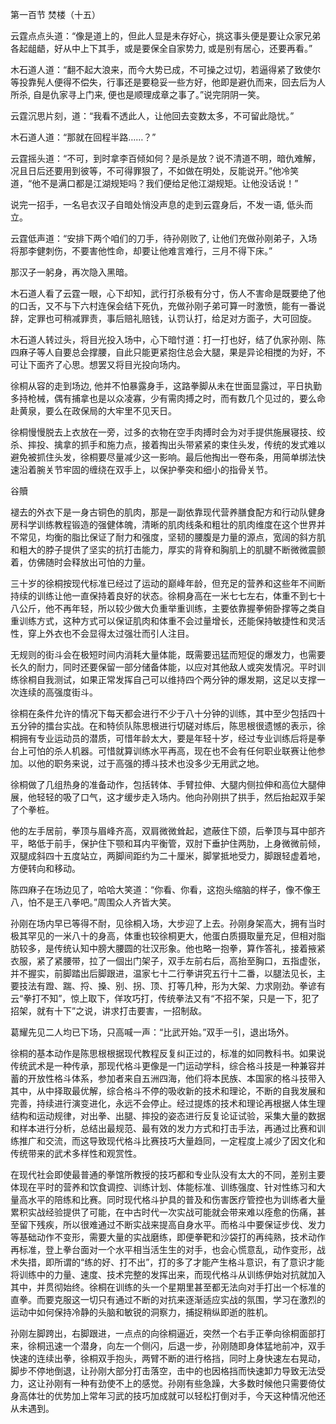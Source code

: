 

第一百节 焚楼（十五）

云霆点点头道：“像是道上的，但此人显是未存好心，挑这事头便是要让众家兄弟各起龃龉，好从中上下其手，或是要保全自家势力, 或是别有居心，还要再看。”

木石道人道：“翻不起大浪来，而今大势已成，不可操之过切，若逼得紧了致使尔等投靠髡人便得不偿失，行事还是要稳妥一些方好，他即是避仇而来，回去后为人所杀, 自是仇家寻上门来, 便也是顺理成章之事了。”说完阴阴一笑。

云霆沉思片刻，道：“我看不透此人，让他回去变数太多，不可留此隐忧。”

木石道人道：“那就在回程半路……？”

云霆摇头道：“不可，到时拿李百倾如何？是杀是放？说不清道不明，暗仇难解，况且日后还要用到彼等，不可得罪狠了，不如做在明处，反能说开。”他冷笑道，“他不是满口都是江湖规矩吗？我们便给足他江湖规矩。让他没话说！”

说完一招手，一名皂衣汉子自暗处悄没声息的走到云霆身后，不发一语, 低头而立。

云霆低声道：“安排下两个咱们的刀手，待孙刚败了, 让他们充做孙刚弟子，入场将那李健刺伤，不要害他性命，却要让他难言难行，三月不得下床。”

那汉子一躬身，再次隐入黑暗。

木石道人看了云霆一眼，心下却知，武行打杀极有分寸，伤人不害命是既要绝了他的口舌，又不与下六村连保会结下死仇，充做孙刚子弟可算一时激愤，能有一番说辞，定罪也可稍减罪责，事后赔礼赔钱，认罚认打，给足对方面子，大可回旋。

木石道人转过头，将目光投入场中，心下暗忖道：打一打也好，结了仇家孙刚、陈四麻子等人自要总会撑腰，自此只能更紧抱住总会大腿，果是异论相搅的为好，不可让下面齐了心思。想罢又将目光投向场内。

徐桐从容的走到场边, 他并不怕暴露身手，这路拳脚从未在世面显露过，平日执勤多持枪械，偶有捕拿也是以众凌寡，少有需肉搏之时，而有数几个见过的，要么命赴黄泉，要么在政保局的大牢里不见天日。

徐桐慢慢脱去上衣放在一旁，过多的衣物在空手肉搏时会为对手提供施展寝技、绞杀、摔投、擒拿的抓手和施力点，接着掏出头带紧紧的束住头发，传统的发式难以避免被抓住头发，徐桐要尽量减少这一影响。最后他掏出一卷布条，用简单绑法快速沿着腕关节牢固的缠绕在双手上，以保护拳突和细小的指骨关节。

谷贖

褪去的外衣下是一身古铜色的肌肉，那是一副依靠现代营养膳食配方和行动队健身房科学训练教程锻造的强健体魄，清晰的肌肉线条和粗壮的肌肉维度在这个世界并不常见，均衡的脂比保证了耐力和强度，坚韧的腰腹是力量的源点，宽阔的斜方肌和粗大的脖子提供了坚实的抗打击能力，厚实的背脊和胸肌上的肌腱不断微微震颤着，仿佛随时会释放出可怕的力量。

三十岁的徐桐按现代标准已经过了运动的巅峰年龄，但充足的营养和这些年不间断持续的训练让他一直保持着良好的状态。徐桐身高在一米七七左右，体重不到七十八公斤，他不再年轻，所以较少做大负重举重训练，主要依靠握拳俯卧撑等之类自重训练方式，这种方式可以保证肌肉和体重不会过量增长，还能保持敏捷性和灵活性，穿上外衣也不会显得太过强壮而引人注目。

无规则的街斗会在极短时间内消耗大量体能，既需要迅猛而短促的爆发力，也需要长久的耐力，同时还要保留一部分储备体能，以应对其他敌人或突发情况。平时训练徐桐自我测试，如果正常发挥自己可以维持四个两分钟的爆发期，这足以支撑一次连续的高强度街斗。

徐桐在条件允许的情况下每天都会进行不少于八十分钟的训练，其中至少包括四十五分钟的擂台实战。在和特侦队陈思根进行切磋对练后，陈思根很遗憾的表示，徐桐拥有专业运动员的潜质，可惜年龄太大，要是年轻十岁，经过专业训练后将是拳台上可怕的杀人机器。可惜就算训练水平再高，现在也不会有任何职业联赛让他参加。以他的职务来说，过于高强的搏斗技术也没多少无用武之地。

徐桐做了几组热身的准备动作，包括转体、手臂拉伸、大腿内侧拉伸和高位大腿伸展，他轻轻的吸了口气，这才缓步走入场内。他向孙刚拱了拱手，然后抬起双手架了个拳桩。

他的左手居前，拳顶与眉峰齐高，双肩微微耸起，遮蔽住下颌，后拳顶与耳中部齐平，略低于前手，保护住下颚和耳内平衡管，双肘下垂护住两肋，上身微微前倾，双腿成斜四十五度站立，两脚间距约为二十厘米，脚掌抵地受力，脚跟轻虚着地，方便转向和移动。

陈四麻子在场边见了，哈哈大笑道：“你看、你看，这抱头缩脑的样子，像不像王八，怕不是王八拳吧。”周围众人齐皆大笑。

孙刚在场内早已等得不耐，见徐桐入场，大步迎了上去。孙刚身架高大，拥有当时极其罕见的一米八十的身高，体重也较徐桐更大，他蛋白质摄取量充足，但相对脂肪较多，是传统认知中膀大腰圆的壮汉形象。他也略一抱拳，算作答礼，接着掖紧衣服，紧了紧腰带，拉了一個出门架子，双手左前右后，高抬至胸口，五指虚张，并不握实，前脚踏出后脚跟进，温家七十二行拳讲究五行十二番，以腿法见长，主要技法有蹬、踹、捋、搡、别、拐、顶、打等几种，形为大架、力求刚劲。拳谚有云“拳打不知”，惊上取下，佯攻巧打，传统拳法又有“不招不架，只是一下，犯了招架，就有十下”之说，讲求打击要害，一招制敌。

葛耀先见二人均已下场，只高喊一声：“比武开始。”双手一引，退出场外。

徐桐的基本动作是陈思根根据现代教程反复纠正过的，标准的如同教科书。如果说传统武术是一种传承，那现代格斗更像是一门运动学科，综合格斗技是一种兼容并蓄的开放性格斗体系，参加者来自五洲四海，他们将本民族、本国家的格斗技带入其中，从中择取最优解，综合格斗不停的吸收新的技术和理论，不断的自我发展和完善，持续进行演变进化，永远不会停止。经过提炼的技术和理论再根据人体生理结构和运动规律，对出拳、出腿、摔投的姿态进行反复论证试验，采集大量的数据和样本进行分析，总结出最规范、最有效的发力方式和打击手法，再通过比赛和训练推广和交流，而这导致现代格斗比赛技巧大量趋同，一定程度上减少了因文化和传统带来的武术多样性和观赏性。

在现代社会即使最普通的拳馆所教授的技巧都和专业队没有太大的不同，差别主要体现在平时的营养和饮食调控、训练计划、体能标准、训练强度、针对性练习和大量高水平的陪练和比赛。同时现代格斗护具的普及和伤害医疗管控也为训练者大量累积实战经验提供了可能，在中古时代一次实战可能就会带来难以痊愈的伤痛，甚至留下残疾，所以很难通过不断实战来提高自身水平。而格斗中要保证步伐、发力等基础动作不变形，需要大量的实战磨练，即便拳靶和沙袋打的再纯熟，技术动作再标准，登上拳台面对一个水平相当活生生的对手，也会心慌意乱，动作变形，战术失措，即所谓的“练的好、打不出”，打的多了才能产生格斗意识，有了意识才能将训练中的力量、速度、技术完整的发挥出来，而现代格斗从训练伊始对抗就加入其中，并贯彻始终。徐桐在训练的头一个星期里甚至都无法向对手打出一个标准的直拳。而要克服这一切只有通过不断的对抗来逐渐适应实战的氛围，学习在激烈的运动中如何保持冷静的头脑和敏锐的洞察力，捕捉稍纵即逝的胜机。

孙刚左脚跨出，右脚跟进，一点点的向徐桐逼近，突然一个右手正拳向徐桐面部打来，徐桐迅速一个潜身，向左一个侧闪，后退一步，孙刚随即身体猛地前冲，双手快速的连续出拳，徐桐双手抱头，两臂不断的进行格挡，同时上身快速左右晃动，脚步不停地倒退，让孙刚大部分打击落空，击中的也因格挡而快速卸力导致无法受力，这让孙刚有一种有劲使不上的感觉。孙刚有些急躁，大多数时候他只需要倚仗身高体壮的优势加上常年习武的技巧加成就可以轻松打倒对手，今天这种情况他还从未遇到。

